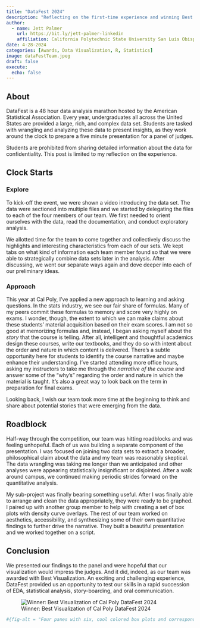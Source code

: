 ```yaml
---
title: "DataFest 2024"
description: "Reflecting on the first-time experience and winning Best Data Visualization."
author:
  - name: Jett Palmer
    url: https://bit.ly/jett-palmer-linkedin
    affiliation: California Polytechnic State University San Luis Obispo
date: 4-28-2024
categories: [Awards, Data Visualization, R, Statistics]
image: dataFestTeam.jpeg
draft: false
execute: 
  echo: false
---
```


## About

DataFest is a 48 hour data analysis marathon hosted by the American Statistical Association. Every year, undergraduates all across the United States are provided a large, rich, and complex data set. Students are tasked with wrangling and analyzing these data to present insights, as they work around the clock to prepare a five minute presentation for a panel of judges.

Students are prohibited from sharing detailed information about the data for confidentiality. This post is limited to my reflection on the experience.

## Clock Starts

### Explore

To kick-off the event, we were shown a video introducing the data set. The data were sectioned into multiple files and we started by delegating the files to each of the four members of our team. We first needed to orient ourselves with the data, read the documentation, and conduct exploratory analysis.

We allotted time for the team to come together and collectively discuss the highlights and interesting characteristics from each of our sets. We kept tabs on what kind of information each team member found so that we were able to strategically combine data sets later in the analysis. After discussing, we went our separate ways again and dove deeper into each of our preliminary ideas.

### Approach

This year at Cal Poly, I've applied a new approach to learning and asking questions. In the stats industry, we see our fair share of formulas. Many of my peers commit these formulas to memory and score very highly on exams. I wonder, though, the extent to which we can make claims about these students' material acquisition based on their exam scores. I am not so good at memorizing formulas and, instead, I began asking myself about the *story* that the course is telling. After all, intelligent and thoughtful academics design these courses, write our textbooks, and they do so with intent about the order and nature in which content is delivered. There's a subtle opportunity here for students to identify the course narrative and maybe enhance their understanding. I've started attending more office hours, asking my instructors to take me through the *narrative of the course* and answer some of the "why's" regarding the order and nature in which the material is taught. It's also a great way to look back on the term in preparation for final exams.

Looking back, I wish our team took more time at the beginning to think and share about potential stories that were emerging from the data.

## Roadblock

Half-way through the competition, our team was hitting roadblocks and was feeling unhopeful. Each of us was building a separate component of the presentation. I was focused on joining two data sets to extract a broader, philosophical claim about the data and my team was reasonably skeptical. The data wrangling was taking me longer than we anticipated and other analyses were appearing statistically insignificant or disjointed. After a walk around campus, we continued making periodic strides forward on the quantitative analysis.

My sub-project was finally bearing something useful. After I was finally able to arrange and clean the data appropriately, they were ready to be graphed. I paired up with another group member to help with creating a set of box plots with density curve overlays. The rest of our team worked on aesthetics, accessibility, and synthesizing some of their own quantitative findings to further drive the narrative. They built a beautiful presentation and we worked together on a script.

## Conclusion

We presented our findings to the panel and were hopeful that our visualization would impress the judges. And it did, indeed, as our team was awarded with Best Visualization. An exciting and challenging experience, DataFest provided us an opportunity to test our skills in a rapid succession of EDA, statistical analysis, story-boarding, and oral communication.

![Winner: Best Visualization of Cal Poly DataFest 2024](bestVisualization.png)

```r
#{fig-alt = "Four panes with six, cool colored box plots and corresponding density ridge plots. Chapter reflection score (EOC) is the response variable and reflection score is the explanatory variable. Each pane represents a psychological construct that the reflection score was measuring. These include cost, expectancy, intrinsic value, and utility value. The plots reveal and upward trend in EOC as the reflection score increased for all constructs except cost."}
```
